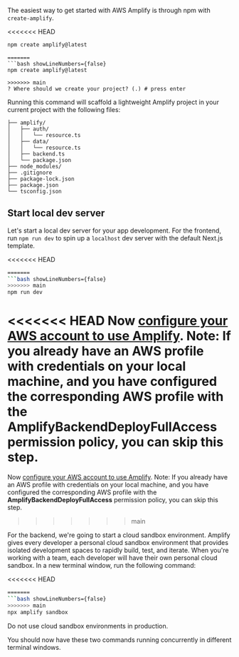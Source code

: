 
The easiest way to get started with AWS Amplify is through npm with `create-amplify`.

<<<<<<< HEAD
```bash
npm create amplify@latest
```

```console
=======
```bash showLineNumbers={false}
npm create amplify@latest
```

```console showLineNumbers={false}
>>>>>>> main
? Where should we create your project? (.) # press enter
```

Running this command will scaffold a lightweight Amplify project in your current project with the following files:

```text
├── amplify/
│   ├── auth/
│   │   └── resource.ts
│   ├── data/
│   │   └── resource.ts
│   ├── backend.ts
│   └── package.json
├── node_modules/
├── .gitignore
├── package-lock.json
├── package.json
└── tsconfig.json
```

## Start local dev server

Let's start a local dev server for your app development. For the frontend, run `npm run dev` to spin up a `localhost` dev server with the default Next.js template.

<<<<<<< HEAD
```bash
=======
```bash showLineNumbers={false}
>>>>>>> main
npm run dev
```

<Callout info>

<<<<<<< HEAD
Now [configure your AWS account to use Amplify](/gen2/start/account-setup/).  Note: If you already have an AWS profile with credentials on your local machine, and you have configured the corresponding AWS profile with the **AmplifyBackendDeployFullAccess** permission policy, you can skip this step.
=======
Now [configure your AWS account to use Amplify](/gen2/start/account-setup/). Note: If you already have an AWS profile with credentials on your local machine, and you have configured the corresponding AWS profile with the **AmplifyBackendDeployFullAccess** permission policy, you can skip this step.
>>>>>>> main

</Callout>

For the backend, we're going to start a cloud sandbox environment. Amplify gives every developer a personal cloud sandbox environment that provides isolated development spaces to rapidly build, test, and iterate. When you're working with a team, each developer will have their own personal cloud sandbox. In a new terminal window, run the following command:

<<<<<<< HEAD
```bash
=======
```bash showLineNumbers={false}
>>>>>>> main
npx amplify sandbox
```
<Callout warning>Do not use cloud sandbox environments in production.</Callout>

You should now have these two commands running concurrently in different terminal windows.
